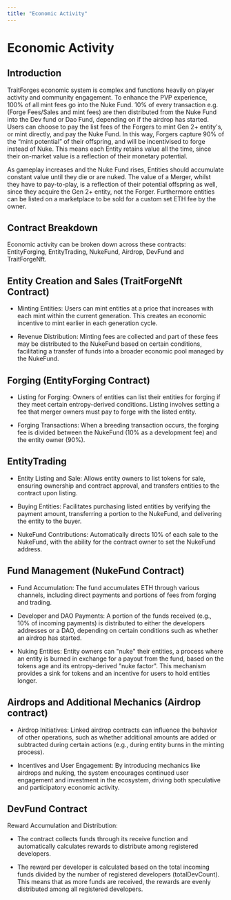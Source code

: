 ```yaml
---
title: "Economic Activity"
---
```


# Economic Activity

## Introduction 
TraitForges economic system is complex and functions heavily on player activity and community engagement. To enhance the PVP experience, 100% of all mint fees go into the Nuke Fund. 10% of every transaction e.g. (Forge Fees/Sales and mint fees) are then distributed from the Nuke Fund into the Dev fund or Dao Fund, depending on if the airdrop has started. Users can choose to pay the list fees of the Forgers to mint Gen 2+ entity's, or mint directly, and pay the Nuke Fund. In this way, Forgers capture 90% of the “mint potential” of their offspring, and will be incentivised to forge instead of Nuke. This means each Entity retains value all the time, since their on-market value is a reflection of their monetary potential. 

As gameplay increases and the Nuke Fund rises, Entities should accumulate constant value until they die or are nuked. The value of a Merger, whilst they have to pay-to-play, is a reflection of their potential offspring as well, since they acquire the Gen 2+ entity, not the Forger. Furthermore entities can be listed on a marketplace to be sold for a custom set ETH fee by the owner. 

## Contract Breakdown

Economic activity can be broken down across these contracts: EntityForging, EntityTrading, NukeFund, Airdrop, DevFund and TraitForgeNft.

## Entity Creation and Sales (TraitForgeNft Contract)

- Minting Entities: Users can mint entities at a price that increases with each mint within the current generation. This creates an economic incentive to mint earlier in each generation cycle.

- Revenue Distribution: Minting fees are collected and part of these fees may be distributed to the NukeFund based on certain conditions, facilitating a transfer of funds into a broader economic pool managed by the NukeFund.

## Forging (EntityForging Contract)

- Listing for Forging: Owners of entities can list their entities for forging if they meet certain entropy-derived conditions. Listing involves setting a fee that merger owners must pay to forge with the listed entity.

- Forging Transactions: When a breeding transaction occurs, the forging fee is divided between the NukeFund (10% as a development fee) and the entity owner (90%).

## EntityTrading

- Entity Listing and Sale: Allows entity owners to list tokens for sale, ensuring ownership and contract approval, and transfers entities to the contract upon listing.

- Buying Entities: Facilitates purchasing listed entities by verifying the payment amount, transferring a portion to the NukeFund, and delivering the entity to the buyer.

- NukeFund Contributions: Automatically directs 10% of each sale to the NukeFund, with the ability for the contract owner to set the NukeFund address.

## Fund Management (NukeFund Contract)

- Fund Accumulation: The fund accumulates ETH through various channels, including direct payments and portions of fees from forging and trading.

- Developer and DAO Payments: A portion of the funds received (e.g., 10% of incoming payments) is distributed to either the developers addresses or a DAO, depending on certain conditions such as whether an airdrop has started.

- Nuking Entities: Entity owners can "nuke" their entities, a process where an entity is burned in exchange for a payout from the fund, based on the tokens age and its entropy-derived "nuke factor". This mechanism provides a sink for tokens and an incentive for users to hold entities longer.

## Airdrops and Additional Mechanics (Airdrop contract)

- Airdrop Initiatives: Linked airdrop contracts can influence the behavior of other operations, such as whether additional amounts are added or subtracted during certain actions (e.g., during entity burns in the minting process).

- Incentives and User Engagement: By introducing mechanics like airdrops and nuking, the system encourages continued user engagement and investment in the ecosystem, driving both speculative and participatory economic activity.

## DevFund Contract
Reward Accumulation and Distribution:

- The contract collects funds through its receive function and automatically calculates rewards to distribute among registered developers.

- The reward per developer is calculated based on the total incoming funds divided by the number of registered developers (totalDevCount). This means that as more funds are received, the rewards are evenly distributed among all registered developers.
